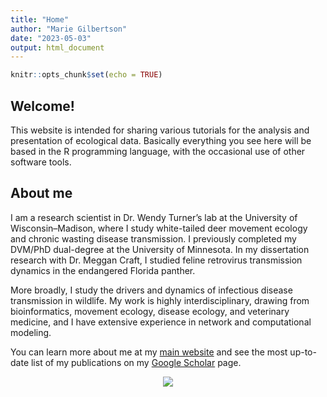 ```yaml
---
title: "Home"
author: "Marie Gilbertson"
date: "2023-05-03"
output: html_document
---
```


```r
knitr::opts_chunk$set(echo = TRUE)
```

  
   
## Welcome!

This website is intended for sharing various tutorials for the analysis and presentation of ecological data. Basically everything you see here will be based in the R programming language, with the occasional use of other software tools. 

  
  
## About me
I am a research scientist in Dr. Wendy Turner's lab at the University of Wisconsin–Madison, where I study white-tailed deer movement ecology and chronic wasting disease transmission. I previously completed my DVM/PhD dual-degree at the University of Minnesota. In my dissertation research with Dr. Meggan Craft, I studied feline retrovirus transmission dynamics in the endangered Florida panther.  

More broadly, I study the drivers and dynamics of infectious disease transmission in wildlife. My work is highly interdisciplinary, drawing from bioinformatics, movement ecology, disease ecology, and veterinary medicine, and I have extensive experience in network and computational modeling.  

You can learn more about me at my [main website](http://www.marieljgilbertson.weebly.com) and see the most up-to-date list of my publications on my [Google Scholar](https://scholar.google.com/citations?user=S-81O6EAAAAJ&hl=en&oi=ao) page.  


<center>  

![](./Video_files/Taz_beach.jpeg)  

</center>  
